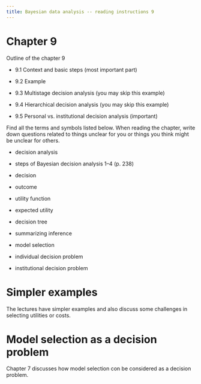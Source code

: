 ```yaml
---
title: Bayesian data analysis -- reading instructions 9
---
```


# Chapter 9

Outline of the chapter 9

-   9.1 Context and basic steps (most important part)

-   9.2 Example

-   9.3 Multistage decision analysis (you may skip this example)

-   9.4 Hierarchical decision analysis (you may skip this example)

-   9.5 Personal vs. institutional decision analysis (important)

Find all the terms and symbols listed below. When reading the chapter,
write down questions related to things unclear for you or things you
think might be unclear for others.

-   decision analysis

-   steps of Bayesian decision analysis 1--4 (p. 238)

-   decision

-   outcome

-   utility function

-   expected utility

-   decision tree

-   summarizing inference

-   model selection

-   individual decision problem

-   institutional decision problem

# Simpler examples

The lectures have simpler examples and also discuss some challenges in
selecting utilities or costs.

# Model selection as a decision problem

Chapter 7 discusses how model selection con be considered as a decision
problem.
